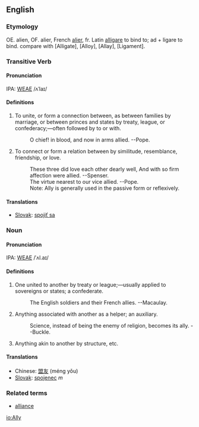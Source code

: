 ==English==
===Etymology===
OE. alien, OF. alier, French [[alier]], fr. Latin [[alligare]]  to bind to; ad + ligare to bind. compare with [Alligate], [Alloy], [Allay], [Ligament].

===Transitive Verb===
====Pronunciation====
IPA: [[WEAE]] /ʌˈlaɪ/
====Definitions====
# To unite, or form a connection between, as between  families by marriage, or between princes and states by treaty, league, or confederacy;&mdash;often followed by to or with.
#:    O chief! in blood, and now in arms allied. --Pope.
# To connect or form a relation between by similitude, resemblance, friendship, or love.
#:    These three did love each other dearly well, And with so firm affection were allied. --Spenser.
#:    The virtue nearest to our vice allied. --Pope.
#:    Note: Ally is generally used in the passive form or reflexively.
<!-- material copied from Webster's Revised Unabridged Dictionary (1913) -->
====Translations====
*[[Slovak]]: [[spojiť sa]]

===Noun===
====Pronunciation====
IPA: [[WEAE]] /ˈʌl.aɪ/
====Definitions====
# One united to another by treaty or league;&mdash;usually applied to sovereigns or states; a confederate.
#:    The English soldiers and their French allies. --Macaulay.
# Anything associated with another as a helper; an auxiliary.
#:    Science, instead of being the enemy of religion, becomes its ally. --Buckle.
# Anything akin to another by structure, etc.
<!-- material copied from Webster's Revised Unabridged Dictionary (1913) -->
====Translations====
*Chinese: [[盟友]] (méng yǒu)
*[[Slovak]]: [[spojenec]] ''m''

===Related terms===
*[[alliance]]

[[io:Ally]]